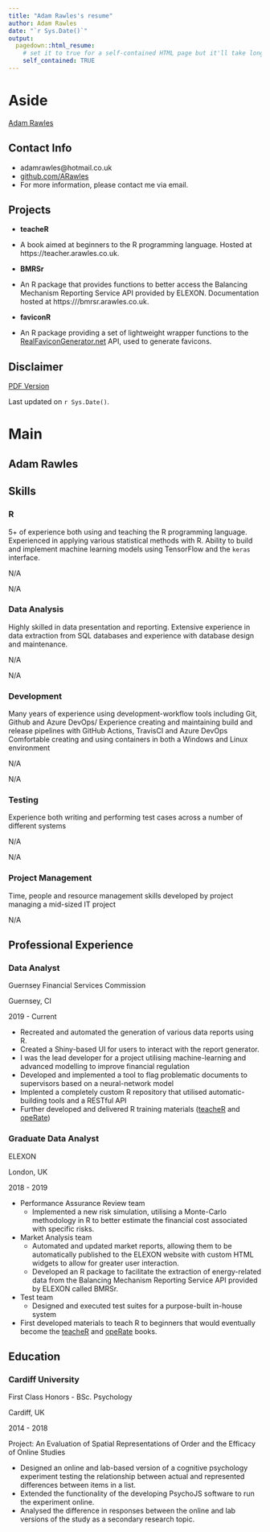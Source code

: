 ```yaml
---
title: "Adam Rawles's resume"
author: Adam Rawles
date: "`r Sys.Date()`"
output:
  pagedown::html_resume:
    # set it to true for a self-contained HTML page but it'll take longer to render
    self_contained: TRUE
---
```


Aside
================================================================================


[Adam Rawles](https://arawles.co.uk){width=80%}


Contact Info {#contact}
--------------------------------------------------------------------------------

- <i class="fa fa-envelope"></i> adamrawles@hotmail.co.uk
- <i class="fa fa-github"></i> [github.com/ARawles](https://github.com/ARawles)
- For more information, please contact me via email.


Projects {#projects}
--------------------------------------------------------------------------------

- __teacheR__

- A book aimed at beginners to the R programming language. Hosted at https://teacher.arawles.co.uk.

- __BMRSr__

- An R package that provides functions to better access the Balancing Mechanism Reporting Service API provided by ELEXON. Documentation hosted at https:///bmrsr.arawles.co.uk.


- __faviconR__

- An R package providing a set of lightweight wrapper functions to the [RealFaviconGenerator.net](https://realfavicongenerator.net) API, used to generate favicons.


Disclaimer {#disclaimer}
--------------------------------------------------------------------------------

<a href = "/cv.pdf">PDF Version</a>

Last updated on `r Sys.Date()`.


Main
================================================================================

Adam Rawles {#title}
--------------------------------------------------------------------------------

Skills {data-icon=project-diagram}
--------------------------------------------------------------------------------

### R

5+ of experience both using and teaching the R programming language.   
Experienced in applying various statistical methods with R.
Ability to build and implement machine learning models using TensorFlow and the `keras` interface.

N/A

N/A


### Data Analysis

Highly skilled in data presentation and reporting.
Extensive experience in data extraction from SQL databases and experience with database design and maintenance.

N/A

N/A


### Development

Many years of experience using development-workflow tools including Git, Github and Azure DevOps/
Experience creating and maintaining build and release pipelines with GitHub Actions, TravisCI and Azure DevOps
Comfortable creating and using containers in both a Windows and Linux environment

N/A

N/A

### Testing

Experience both writing and performing test cases across a number of different systems

N/A

N/A

### Project Management

Time, people and resource management skills developed by project managing a mid-sized IT project

N/A


Professional Experience {data-icon=suitcase}
--------------------------------------------------------------------------------

### Data Analyst

Guernsey Financial Services Commission

Guernsey, CI

2019 - Current

- Recreated and automated the generation of various data reports using R.
- Created a Shiny-based UI for users to interact with the report generator.
- I was the lead developer for a project utilising machine-learning and advanced modelling to improve financial regulation
- Developed and implemented a tool to flag problematic documents to supervisors based on a neural-network model
- Implented a completely custom R repository that utilised automatic-building tools and a RESTful API
- Further developed and delivered R training materials ([teacheR](https://teacher.arawles.co.uk) and [opeRate](https://operate.arawles.co.uk))

### Graduate Data Analyst

ELEXON

London, UK

2018 - 2019

- Performance Assurance Review team   
    + Implemented a new risk simulation, utilising a Monte-Carlo methodology in R to better estimate the financial cost associated with specific risks.
- Market Analysis team
    + Automated and updated market reports, allowing them to be automatically published to the ELEXON website with custom HTML widgets to allow for greater user interaction.
    + Developed an R package to facilitate the extraction of energy-related data from the Balancing Mechanism Reporting Service API provided by ELEXON called BMRSr.
- Test team
    + Designed and executed test suites for a purpose-built in-house system
- First developed materials to teach R to beginners that would eventually become the [teacheR](https://teacher.arawles.co.uk) and [opeRate](https://operate.arawles.co.uk) books.

Education {data-icon=graduation-cap}
--------------------------------------------------------------------------------

### Cardiff University

First Class Honors - BSc. Psychology

Cardiff, UK

2014 - 2018 

Project: An Evaluation of Spatial Representations of Order and the Efficacy of Online Studies

- Designed an online and lab-based version of a cognitive psychology experiment testing the relationship between actual and represented differences between items in a list.
- Extended the functionality of the developing PsychoJS software to run the experiment online.
- Analysed the difference in responses between the online and lab versions of the study as a secondary research topic.
